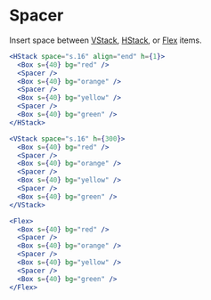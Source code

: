 
# Spacer

Insert space between [VStack](#vstack), [HStack](#hstack), or [Flex](#flex) items.

```jsx live
<HStack space="s.16" align="end" h={1}>
  <Box s={40} bg="red" />
  <Spacer />
  <Box s={40} bg="orange" />
  <Spacer />
  <Box s={40} bg="yellow" />
  <Spacer />
  <Box s={40} bg="green" />
</HStack>
```

```jsx live
<VStack space="s.16" h={300}>
  <Box s={40} bg="red" />
  <Spacer />
  <Box s={40} bg="orange" />
  <Spacer />
  <Box s={40} bg="yellow" />
  <Spacer />
  <Box s={40} bg="green" />
</VStack>
```

```jsx live
<Flex>
  <Box s={40} bg="red" />
  <Spacer />
  <Box s={40} bg="orange" />
  <Spacer />
  <Box s={40} bg="yellow" />
  <Spacer />
  <Box s={40} bg="green" />
</Flex>
```
